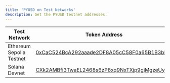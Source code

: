 ```yaml
---
title: 'PYUSD on Test Networks'
description: Get the PYUSD testnet addresses.
---
```



<TestnetCaution />

| Test Network | Token Address |
| --- | --- |
| Ethereum Sepolia Testnet | [0xCaC524BcA292aaade2DF8A05cC58F0a65B1B3bB9](https://sepolia.etherscan.io/token/0xcac524bca292aaade2df8a05cc58f0a65b1b3bb9) |
| Solana Devnet | [CXk2AMBfi3TwaEL2468s6zP8xq9NxTXjp9gjMgzeUynM](https://solscan.io/token/CXk2AMBfi3TwaEL2468s6zP8xq9NxTXjp9gjMgzeUynM?cluster=devnet) |
